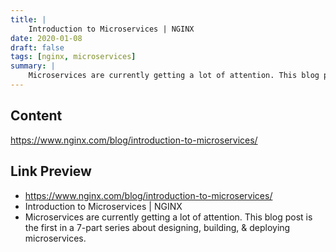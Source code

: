```yaml
---
title: |
    Introduction to Microservices | NGINX
date: 2020-01-08
draft: false
tags: [nginx, microservices]
summary: |
    Microservices are currently getting a lot of attention. This blog post is the first in a 7-part series about designing, building, & deploying microservices.
---
```


## Content

https://www.nginx.com/blog/introduction-to-microservices/

## Link Preview

- https://www.nginx.com/blog/introduction-to-microservices/
- Introduction to Microservices | NGINX
- Microservices are currently getting a lot of attention. This blog post is the first in a 7-part series about designing, building, & deploying microservices.
